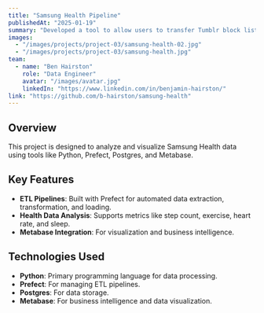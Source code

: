 ```yaml
---
title: "Samsung Health Pipeline"
publishedAt: "2025-01-19"
summary: "Developed a tool to allow users to transfer Tumblr block lists from one account to another."
images:
  - "/images/projects/project-03/samsung-health-02.jpg"
  - "/images/projects/project-03/samsung-health.jpg"
team:
  - name: "Ben Hairston"
    role: "Data Engineer"
    avatar: "/images/avatar.jpg"
    linkedIn: "https://www.linkedin.com/in/benjamin-hairston/"
link: "https://github.com/b-hairston/samsung-health"
---
```


## Overview

This project is designed to analyze and visualize Samsung Health data using tools like Python, Prefect, Postgres, and Metabase. 


## Key Features

- **ETL Pipelines**: Built with Prefect for automated data extraction, transformation, and loading.
- **Health Data Analysis**: Supports metrics like step count, exercise, heart rate, and sleep.
- **Metabase Integration**: For visualization and business intelligence.

## Technologies Used

- **Python**: Primary programming language for data processing.
- **Prefect**: For managing ETL pipelines.
- **Postgres**: For data storage.
- **Metabase**: For business intelligence and data visualization.